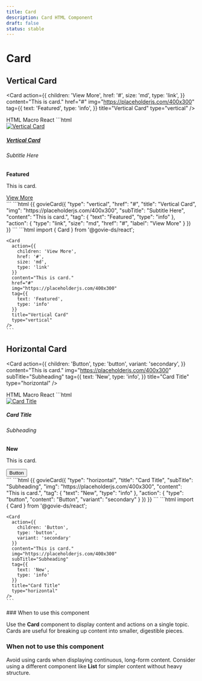 ```yaml
---
title: Card
description: Card HTML Component
draft: false
status: stable
---
```


# Card

<ComponentStatusBlock componentId="card" />

## Vertical Card

<Card
  action={{
    children: 'View More',
    href: '#',
    size: 'md',
    type: 'link',
  }}
  content="This is card."
  href="#"
  img="https://placeholderjs.com/400x300"
  tag={{
    text: 'Featured',
    type: 'info',
  }}
  title="Vertical Card"
  type="vertical"
/>

<Tabs id="tab1">
  <TabList>
    <TabItem value="tab11" checked>HTML</TabItem>
    <TabItem value="tab12">Macro</TabItem>
    <TabItem value="tab13">React</TabItem>
  </TabList>
  <TabPanel value="tab11">
  ```html
    <div class="gi-card gi-card-vertical">
      <div class="gi-card-image">
          <a href="#">
          <img
            src="https://placeholderjs.com/400x300"
            alt="Vertical Card"
            />
          </a>
      </div>
      <div class="gi-card-content">
          <div class="gi-card-header">
            <div class="gi-card-heading">
                <h5 class="gi-heading-xs
                  !gi-my-0">
                  <a
                      href="#"
                      class="
                      gi-link
                      "
                      >Vertical Card</a>
                </h5>
                <h6 class="gi-heading-2xs
                  gi-text-gray-500 !gi-font-normal !gi-my-0">
                  Subtitle Here
                </h6>
            </div>
            <div class="gi-card-tag">
                <strong class="gi-tag gi-tag-info">
                Featured
                </strong>
            </div>
          </div>
          <div class="gi-card-paragraph">
            <p class="gi-text-sm">This is card.</p>
          </div>
          <div class="gi-card-actions">
            <a
                href="#"
                class="
                gi-link
                gi-link-md
                "
                >View More</a>
          </div>
      </div>
    </div>
  ```
  </TabPanel>
  <TabPanel value="tab12">
  ```html
    {{ govieCard({
      "type": "vertical",
      "href": "#",
      "title": "Vertical Card",
      "img": "https://placeholderjs.com/400x300",
      "subTitle": "Subtitle Here",
      "content": "This is card.",
      "tag": {
        "text": "Featured",
        "type": "info"
      },
      "action": {
        "type": "link",
        "size": "md",
        "href": "#",
        "label": "View More"
      }
    }) }}
  ```
  </TabPanel>
  <TabPanel value="tab13">
    ```html
    import { Card } from '@govie-ds/react';

    <Card
      action={{
        children: 'View More',
        href: '#',
        size: 'md',
        type: 'link'
      }}
      content="This is card."
      href="#"
      img="https://placeholderjs.com/400x300"
      tag={{
        text: 'Featured',
        type: 'info'
      }}
      title="Vertical Card"
      type="vertical"
    />
    ```

  </TabPanel>
</Tabs>

## Horizontal Card

<Card
  action={{
    children: 'Button',
    type: 'button',
    variant: 'secondary',
  }}
  content="This is card."
  img="https://placeholderjs.com/400x300"
  subTitle="Subheading"
  tag={{
    text: 'New',
    type: 'info',
  }}
  title="Card Title"
  type="horizontal"
/>

<Tabs id="tab2">
  <TabList>
    <TabItem value="tab21" checked>HTML</TabItem>
    <TabItem value="tab22">Macro</TabItem>
    <TabItem value="tab23">React</TabItem>
  </TabList>
  <TabPanel value="tab21">
  ```html
    <div class="gi-card gi-card-horizontal">
      <div class="gi-card-image">
          <a href="">
          <img
            src="https://placeholderjs.com/400x300"
            alt="Card Title"
            />
          </a>
      </div>
      <div class="gi-card-content">
          <div class="gi-card-header">
            <div class="gi-card-heading">
                <h5 class="gi-heading-xs
                  !gi-my-0">
                  Card Title
                </h5>
                <h6 class="gi-heading-2xs
                  gi-text-gray-500 !gi-font-normal !gi-my-0">
                  Subheading
                </h6>
            </div>
            <div class="gi-card-tag">
                <strong class="gi-tag gi-tag-info">
                New
                </strong>
            </div>
          </div>
          <div class="gi-card-paragraph">
            <p class="gi-text-sm">This is card.</p>
          </div>
          <div class="gi-card-actions">
            <button
                data-element="button-container"
                data-module="gieds-button"
                data-testid="govieButton-default-secondary-medium-notDisabled"
                class="gi-btn gi-btn-secondary gi-btn-regular "
                >
            Button
            </button>
          </div>
      </div>
    </div>
  ```
  </TabPanel>
  <TabPanel value="tab22">
  ```html
    {{ govieCard({
      "type": "horizontal",
      "title": "Card Title",
      "subTitle": "Subheading",
      "img": "https://placeholderjs.com/400x300",
      "content": "This is card.",
      "tag": {
        "text": "New",
        "type": "info"
      },
      "action": {
        "type": "button",
        "content": "Button",
        "variant": "secondary"
      }
    }) }}
  ```
  </TabPanel>
  <TabPanel value="tab23">
    ```html
    import { Card } from '@govie-ds/react';

    <Card
      action={{
        children: 'Button',
        type: 'button',
        variant: 'secondary'
      }}
      content="This is card."
      img="https://placeholderjs.com/400x300"
      subTitle="Subheading"
      tag={{
        text: 'New',
        type: 'info'
      }}
      title="Card Title"
      type="horizontal"
    />
    ```

  </TabPanel>
</Tabs>
### When to use this component

Use the **Card** component to display content and actions on a single topic. Cards are useful for breaking up content into smaller, digestible pieces.

### When not to use this component

Avoid using cards when displaying continuous, long-form content. Consider using a different component like **List** for simpler content without heavy structure.
